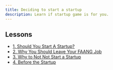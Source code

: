 ```yaml
---
title: Deciding to start a startup
description: Learn if startup game is for you. 
---
```



## Lessons

- [1. Should You Start A Startup?](./1-chapter.mdx)
- [2. Why You Should Leave Your FAANG Job](./2-chapter.mdx)
- [3. Why to Not Not Start a Startup](./3-chapter.mdx)
- [4. Before the Startup](./4-chapter.mdx)
